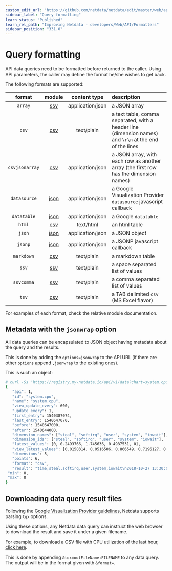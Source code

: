 ```yaml
---
custom_edit_url: "https://github.com/netdata/netdata/edit/master/web/api/formatters/README.md"
sidebar_label: "Query formatting"
learn_status: "Published"
learn_rel_path: "Improving Netdata - developers/Web/API/Formatters"
sidebar_position: "331.0"
---
```



# Query formatting

API data queries need to be formatted before returned to the caller.
Using API parameters, the caller may define the format he/she wishes to get back.

The following formats are supported:

| format|module|content type|description|
|:----:|:----:|:----------:|:----------|
| `array`|[ssv](/docs/improving-netdata---developers/web/api/formatters/ssv-formatter)|application/json|a JSON array|
| `csv`|[csv](/docs/improving-netdata---developers/web/api/formatters/csv-formatter)|text/plain|a text table, comma separated, with a header line (dimension names) and `\r\n` at the end of the lines|
| `csvjsonarray`|[csv](/docs/improving-netdata---developers/web/api/formatters/csv-formatter)|application/json|a JSON array, with each row as another array (the first row has the dimension names)|
| `datasource`|[json](/docs/improving-netdata---developers/web/api/formatters/json-formatter)|application/json|a Google Visualization Provider `datasource` javascript callback|
| `datatable`|[json](/docs/improving-netdata---developers/web/api/formatters/json-formatter)|application/json|a Google `datatable`|
| `html`|[csv](/docs/improving-netdata---developers/web/api/formatters/csv-formatter)|text/html|an html table|
| `json`|[json](/docs/improving-netdata---developers/web/api/formatters/json-formatter)|application/json|a JSON object|
| `jsonp`|[json](/docs/improving-netdata---developers/web/api/formatters/json-formatter)|application/json|a JSONP javascript callback|
| `markdown`|[csv](/docs/improving-netdata---developers/web/api/formatters/csv-formatter)|text/plain|a markdown table|
| `ssv`|[ssv](/docs/improving-netdata---developers/web/api/formatters/ssv-formatter)|text/plain|a space separated list of values|
| `ssvcomma`|[ssv](/docs/improving-netdata---developers/web/api/formatters/ssv-formatter)|text/plain|a comma separated list of values|
| `tsv`|[csv](/docs/improving-netdata---developers/web/api/formatters/csv-formatter)|text/plain|a TAB delimited `csv` (MS Excel flavor)|

For examples of each format, check the relative module documentation.

## Metadata with the `jsonwrap` option

All data queries can be encapsulated to JSON object having metadata about the query and the results.

This is done by adding the `options=jsonwrap` to the API URL (if there are other `options` append
`,jsonwrap` to the existing ones).

This is such an object:

```bash
# curl -Ss 'https://registry.my-netdata.io/api/v1/data?chart=system.cpu&after=-3600&points=6&group=average&format=csv&options=nonzero,jsonwrap'
{
   "api": 1,
   "id": "system.cpu",
   "name": "system.cpu",
   "view_update_every": 600,
   "update_every": 1,
   "first_entry": 1540387074,
   "last_entry": 1540647070,
   "before": 1540647000,
   "after": 1540644000,
   "dimension_names": ["steal", "softirq", "user", "system", "iowait"],
   "dimension_ids": ["steal", "softirq", "user", "system", "iowait"],
   "latest_values": [0, 0.2493766, 1.745636, 0.4987531, 0],
   "view_latest_values": [0.0158314, 0.0516506, 0.866549, 0.7196127, 0.0050002],
   "dimensions": 5,
   "points": 6,
   "format": "csv",
   "result": "time,steal,softirq,user,system,iowait\n2018-10-27 13:30:00,0.0158314,0.0516506,0.866549,0.7196127,0.0050002\n2018-10-27 13:20:00,0.0149856,0.0529183,0.8673155,0.7121144,0.0049979\n2018-10-27 13:10:00,0.0137501,0.053315,0.8578097,0.7197613,0.0054209\n2018-10-27 13:00:00,0.0154252,0.0554688,0.899432,0.7200638,0.0067252\n2018-10-27 12:50:00,0.0145866,0.0495922,0.8404341,0.7011141,0.0041688\n2018-10-27 12:40:00,0.0162366,0.0595954,0.8827475,0.7020573,0.0041636\n",
 "min": 0,
 "max": 0
}
```

## Downloading data query result files

Following the [Google Visualization Provider guidelines](https://developers.google.com/chart/interactive/docs/dev/implementing_data_source),
Netdata supports parsing `tqx` options.

Using these options, any Netdata data query can instruct the web browser to download
the result and save it under a given filename.

For example, to download a CSV file with CPU utilization of the last hour,
[click here](https://registry.my-netdata.io/api/v1/data?chart=system.cpu&after=-3600&format=csv&options=nonzero&tqx=outFileName:system+cpu+utilization+of+the+last_hour.csv).

This is done by appending `&tqx=outFileName:FILENAME` to any data query.
The output will be in the format given with `&format=`.


